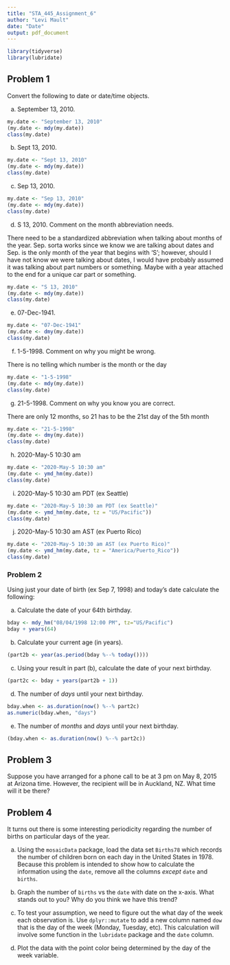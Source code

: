 ---
title: "STA_445_Assignment_6"
author: "Levi Mault"
date: "Date"
output: pdf_document
---

```{r message=FALSE, warning=FALSE}
library(tidyverse)
library(lubridate)
```


## Problem 1
Convert the following to date or date/time objects.

a. September 13, 2010.

```{r}
my.date <- "September 13, 2010"
(my.date <- mdy(my.date))
class(my.date)
```


b. Sept 13, 2010.

```{r}
my.date <- "Sept 13, 2010"
(my.date <- mdy(my.date))
class(my.date)
```


c. Sep 13, 2010.

```{r}
my.date <- "Sep 13, 2010"
(my.date <- mdy(my.date))
class(my.date)
```


d. S 13, 2010. Comment on the month abbreviation needs.

There need to be a standardized abbreviation when talking about months of the year. Sep. sorta works since we know we are talking about dates and Sep. is the only month of the year that begins with 'S'; however, should I have not know we were talking about dates, I would have probably assumed it was talking about part numbers or something.  Maybe with a year attached to the end for a unique car part or something.

```{r}
my.date <- "S 13, 2010"
(my.date <- mdy(my.date))
class(my.date)
```


e. 07-Dec-1941.

```{r}
my.date <- "07-Dec-1941"
(my.date <- dmy(my.date))
class(my.date)
```


f. 1-5-1998. Comment on why you might be wrong.

There is no telling which number is the month or the day

```{r}
my.date <- "1-5-1998"
(my.date <- mdy(my.date))
class(my.date)
```


g. 21-5-1998. Comment on why you know you are correct.

There are only 12 months, so 21 has to be the 21st day of the 5th month

```{r}
my.date <- "21-5-1998"
(my.date <- dmy(my.date))
class(my.date)
```


h. 2020-May-5 10:30 am

```{r}
my.date <- "2020-May-5 10:30 am"
(my.date <- ymd_hm(my.date))
class(my.date)
```


i. 2020-May-5 10:30 am PDT (ex Seattle)

```{r}
my.date <- "2020-May-5 10:30 am PDT (ex Seattle)"
(my.date <- ymd_hm(my.date, tz = "US/Pacific"))
class(my.date)
```


j. 2020-May-5 10:30 am AST (ex Puerto Rico)

```{r}
my.date <- "2020-May-5 10:30 am AST (ex Puerto Rico)"
(my.date <- ymd_hm(my.date, tz = "America/Puerto_Rico"))
class(my.date)
```



### Problem 2

Using just your date of birth (ex Sep 7, 1998) and today's date calculate the following:

a. Calculate the date of your 64th birthday.

```{r}
bday <- mdy_hm("08/04/1998 12:00 PM", tz="US/Pacific")
bday + years(64)
```


b. Calculate your current age (in years). 

```{r}
(part2b <- year(as.period(bday %--% today())))
```


c. Using your result in part (b), calculate the date of your next birthday.

```{r}
(part2c <- bday + years(part2b + 1))
```


d. The number of _days_ until your next birthday.

```{r}
bday.when <- as.duration(now() %--% part2c)
as.numeric(bday.when, "days")
```


e. The number of _months_ and _days_ until your next birthday.

```{r}
(bday.when <- as.duration(now() %--% part2c))
```



## Problem 3

Suppose you have arranged for a phone call to be at 3 pm on May 8, 2015 at Arizona time. However, the recipient will be in Auckland, NZ. What time will it be there? 


## Problem 4

It turns out there is some interesting periodicity regarding the number of births on particular days of the year.

a. Using the `mosaicData` package, load the data set `Births78` which records the number of children born on each day in the United States in 1978. Because this problem is intended to show how to calculate the information using the `date`, remove all the columns *except* `date` and `births`. 

b. Graph the number of `births` vs the `date` with date on the x-axis. What stands out to you? Why do you think we have this trend?

c. To test your assumption, we need to figure out the what day of the week each observation is. Use `dplyr::mutate` to add a new column named `dow` that is the day of the week (Monday, Tuesday, etc). This calculation will involve some function in the `lubridate` package and the `date` column.

d. Plot the data with the point color being determined by the day of the week variable.










